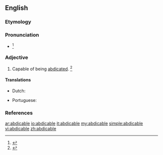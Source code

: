 ==English==

===Etymology===
{{suffix|abdicate|able|lang=en}}

===Pronunciation===
* {{a|US}} {{IPA|/ˈæb.də.kə.bəl/|lang=en}}<ref>{{R:RHCD|page=1}}</ref>

===Adjective===
{{en-adj}}

# Capable of being [[abdicated]]. {{defdate|Late 19<sup>th</sup> century.}}<ref>{{R:SOED5|page=1}}</ref>

====Translations====
{{trans-top|capable of being abdicated}}
* Dutch: {{t|nl|neerlegbaar}}
{{trans-mid}}
* Portuguese: {{t|pt|abdicável}}
{{trans-bottom}}

===References===
<references/>

[[ar:abdicable]]
[[io:abdicable]]
[[it:abdicable]]
[[my:abdicable]]
[[simple:abdicable]]
[[vi:abdicable]]
[[zh:abdicable]]